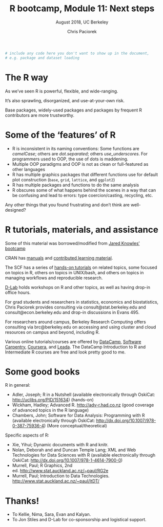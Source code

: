 % R bootcamp, Module 11: Next steps
% August 2018, UC Berkeley
% Chris Paciorek

```r
# include any code here you don't want to show up in the document,
# e.g. package and dataset loading
```

# The R way


As we've seen R is powerful, flexible, and wide-ranging. 

It's also sprawling, disorganized, and use-at-your-own risk. 

Base packages, widely-used packages and packages by frequent R contributors are more trustworthy. 

# Some of the 'features' of R

* R is inconsistent in its naming conventions: Some functions are *camelCase*; others are *dot.separated*; others *use_underscores*. For programmers used to OOP, the use of dots is maddening.
* Multiple OOP paradigms and OOP is not as clean or full-featured as other languages
* R has multiple graphics packages that different functions use for default plot construction (`base`, `grid`, `lattice`, and `ggplot2`)
* R has multiple packages and functions to do the same analysis
* R obscures some of what happens behind the scenes in a way that can be confusing and lead to errors: type coercion/casting, recycling, etc.

Any other things that you found frustrating and don't think are well-designed?


# R tutorials, materials, and assistance

Some of this material was borrowed/modified from [Jared Knowles' bootcamp](http://jaredknowles.com/r-bootcamp/)

CRAN has [manuals](https://cran.r-project.org/manuals.html) and [contributed learning material](https://cran.r-project.org/other-docs.html).

The SCF has a series of [hands-on tutorials](http://statistics.berkeley.edu/computing/training/tutorials) on related topics, some focused on topics in R, others on topics in UNIX/bash, and others on topics in managing workflows and reproducible research.

[D-Lab](http://dlab.berkeley.edu) holds workshops on R and other topics, as well as having drop-in office hours. 

For grad students and researchers in statistics, economics and biostatistics, Chris Paciorek provides consulting via consult@stat.berkeley.edu and consult@econ.berkeley.edu and drop-in discussions in Evans 495.

For researchers around campus, Berkeley Research Computing offers consulting via brc@berkeley.edu on accessing and using cluster and cloud resources on campus and beyond, including R.

Various online tutorials/courses are offered by [DataCamp](https://www.datacamp.com/), [Software Carpentry](http://swcarpentry.github.io/r-novice-inflammation/), [Coursera](https://www.coursera.org/course/rprog), and [Leada](https://www.teamleada.com/courses).  The DataCamp Introduction to R and Intermediate R courses are free and look pretty good to me.

# Some good books
 
R in general:

* Adler, Joseph; R in a Nutshell (available electronically through OskiCat: [http://uclibs.org/PID/151634](http://uclibs.org/PID/151634)) (hands-on)
* Wickham, Hadley; Advanced R. [http://adv-r.had.co.nz](http://adv-r.had.co.nz) (good coverage of advanced topics in the R language)
* Chambers, John; Software for Data Analysis: Programming with R (available electronically through OskiCat: [http://dx.doi.org/10.1007/978-0-387-75936-4](http://dx.doi.org/10.1007/978-0-387-75936-4)) (More conceptual/theoretical)

Specific aspects of R:

* Xie, Yihui; Dynamic documents with R and knitr.
* Nolan, Deborah and and Duncan Temple Lang; XML and Web Technologies for Data Sciences with R (available electronically through OskiCat: [http://dx.doi.org/10.1007/978-1-4614-7900-0](http://dx.doi.org/10.1007/978-1-4614-7900-0))
* Murrell, Paul; R Graphics, 2nd ed. [http://www.stat.auckland.ac.nz/\~paul/RG2e](http://www.stat.auckland.ac.nz/\~paul/RG2e/)
* Murrell, Paul; Introduction to Data Technologies. [http://www.stat.auckland.ac.nz/\~paul/ItDT/](http://www.stat.auckland.ac.nz/\~paul/ItDT/)

# Thanks!  

* To Kellie, Nima, Sara, Evan and Kalyan.
* To Jon Stiles and D-Lab for co-sponsorship and logistical support.
